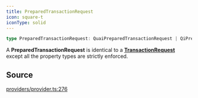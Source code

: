 ```yaml
---
title: PreparedTransactionRequest
icon: square-t
iconType: solid
---
```


```ts
type PreparedTransactionRequest: QuaiPreparedTransactionRequest | QiPreparedTransactionRequest;
```

A **PreparedTransactionRequest** is identical to a [**TransactionRequest**](/sdk/content/type-aliases/TransactionRequest) except all the
property types are strictly enforced.

## Source

[providers/provider.ts:276](https://github.com/dominant-strategies/quais.js/blob/f2011176222a6c0c5640e35f5ebc39b662373b76/src/providers/provider.ts#L276)
